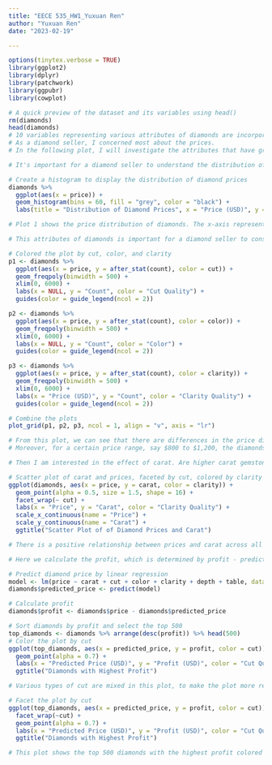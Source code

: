 ```yaml
---
title: "EECE 535_HW1_Yuxuan Ren"
author: "Yuxuan Ren"
date: "2023-02-19"

---
```



```r
options(tinytex.verbose = TRUE)
library(ggplot2)
library(dplyr)
library(patchwork)
library(ggpubr)
library(cowplot)
```


```r
# A quick preview of the dataset and its variables using head() 
rm(diamonds)
head(diamonds)
# 10 variables representing various attributes of diamonds are incorporated in the dataset.
# As a diamond seller, I concerned most about the prices.
# In the following plot, I will investigate the attributes that have greater impact on prices and try to find the diamonds with the highest profit.
```

```r
# It's important for a diamond seller to understand the distribution of diamond prices, to price diamonds effectively as well as to make highest profits.

# Create a histogram to display the distribution of diamond prices
diamonds %>%
  ggplot(aes(x = price)) +
  geom_histogram(bins = 60, fill = "grey", color = "black") +
  labs(title = "Distribution of Diamond Prices", x = "Price (USD)", y = "Count")

# Plot 1 shows the price distribution of diamonds. The x-axis represents the price range and the y-axis represents the count of diamonds within that price range. Most diamonds range from $0 to $10,000, with some extremes. The distribution is right-skewed, with a long tail of higher-priced diamonds. This indicates that there is a market for expensive, high-quality diamonds, while there are also many lower-priced diamonds available.
```

```r
# This attributes of diamonds is important for a diamond seller to consider when pricing their own diamonds. Here I investigate the impact of classifiable attributes on price, that is, cut, color, and clarity. By analyzing the price distributions by various attributes, a diamond seller can determine the optimal price range for their diamonds based on their cut quality. Additionally, they may be able to use this information to market diamonds with higher quality cuts at a premium price, potentially increasing their profits.

# Colored the plot by cut, color, and clarity
p1 <- diamonds %>%
  ggplot(aes(x = price, y = after_stat(count), color = cut)) +
  geom_freqpoly(binwidth = 500) +
  xlim(0, 6000) +
  labs(x = NULL, y = "Count", color = "Cut Quality") +
  guides(color = guide_legend(ncol = 2))

p2 <- diamonds %>%
  ggplot(aes(x = price, y = after_stat(count), color = color)) +
  geom_freqpoly(binwidth = 500) +
  xlim(0, 6000) +
  labs(x = NULL, y = "Count", color = "Color") +
  guides(color = guide_legend(ncol = 2))

p3 <- diamonds %>%
  ggplot(aes(x = price, y = after_stat(count), color = clarity)) +
  geom_freqpoly(binwidth = 500) +
  xlim(0, 6000) +
  labs(x = "Price (USD)", y = "Count", color = "Clarity Quality") +
  guides(color = guide_legend(ncol = 2))

# Combine the plots 
plot_grid(p1, p2, p3, ncol = 1, align = "v", axis = "lr")

# From this plot, we can see that there are differences in the price distributions for different cut, color, and clarity categories. In general, the number of diamonds decreases as the quality decreases. This suggests that buyers are willing to pay more for diamonds with higher quality cut, color, and clarity.
# Moreover, for a certain price range, say $800 to $1,200, the diamonds with an "Ideal" cut, "E" or "G" color, and "VS2" clarity are more available. A diamond seller may be able to command higher prices for diamonds with this qualities.
```

```r
# Then I am interested in the effect of carat. Are higher carat gemstones more expensive, is there a difference in various cut and clarity categories?

# Scatter plot of carat and prices, faceted by cut, colored by clarity
ggplot(diamonds, aes(x = price, y = carat, color = clarity)) +
  geom_point(alpha = 0.5, size = 1.5, shape = 16) +
  facet_wrap(~ cut) +
  labs(x = "Price", y = "Carat", color = "Clarity Quality") +
  scale_x_continuous(name = "Price") +
  scale_y_continuous(name = "Carat") +
  ggtitle("Scatter Plot of of Diamond Prices and Carat")

# There is a positive relationship between prices and carat across all levels of clarity and cut. As carat increases, prices also appear to increase. However, the relationship is not strictly linear. The curvature in the plot suggests that the effect of carat might be smaller at higher carat values. Moreover, the relationship is not identical across all categories. For example, within the "Ideal" cut category, the positive relationship is stronger within the "Ideal" cut category, followed by "Premium" cut category, and weaker for the "Very Good" and "Good" cut categories.
```

```r
# Here we calculate the profit, which is determined by profit - predicted price. Then focused on identifying the diamonds with the highest profits.

# Predict diamond price by linear regression
model <- lm(price ~ carat + cut + color + clarity + depth + table, data = diamonds)
diamonds$predicted_price <- predict(model)

# Calculate profit 
diamonds$profit <- diamonds$price - diamonds$predicted_price

# Sort diamonds by profit and select the top 500
top_diamonds <- diamonds %>% arrange(desc(profit)) %>% head(500)
# Color the plot by cut
ggplot(top_diamonds, aes(x = predicted_price, y = profit, color = cut)) +
  geom_point(alpha = 0.7) +
  labs(x = "Predicted Price (USD)", y = "Profit (USD)", color = "Cut Quality") +
  ggtitle("Diamonds with Highest Profit")

# Various types of cut are mixed in this plot, to make the plot more readable, facet the plot by cut.

# Facet the plot by cut
ggplot(top_diamonds, aes(x = predicted_price, y = profit, color = cut)) +
  facet_wrap(~cut) +
  geom_point(alpha = 0.7) +
  labs(x = "Predicted Price (USD)", y = "Profit (USD)", color = "Cut Quality") +
  ggtitle("Diamonds with Highest Profit")

# This plot shows the top 500 diamonds with the highest profit colored by cut quality. The diamonds with "very good" and "Premium" cut quality appear to have prices that are significantly higher than what would be expected based on their attributes. As a diamond seller, this plot helps me identify the diamonds with the highest profit margin. By identifying these diamonds, I can focus my sales efforts on the most profitable diamonds and potentially increase my profits.
```
